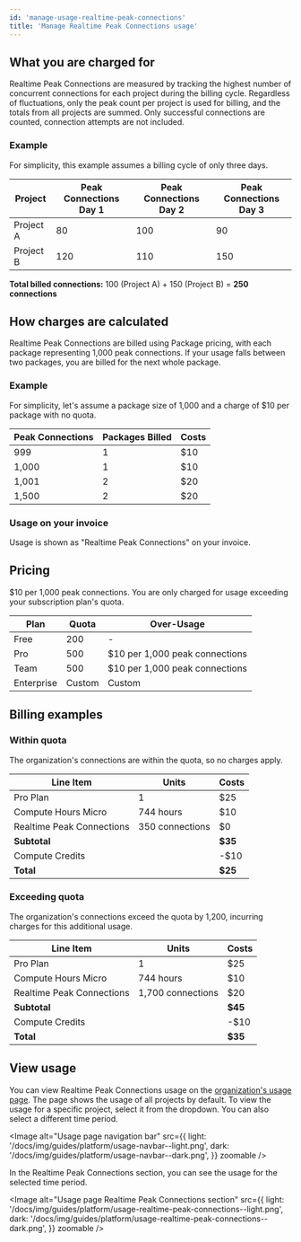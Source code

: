 ```yaml
---
id: 'manage-usage-realtime-peak-connections'
title: 'Manage Realtime Peak Connections usage'
---
```


## What you are charged for

Realtime Peak Connections are measured by tracking the highest number of concurrent connections for each project during the billing cycle. Regardless of fluctuations, only the peak count per project is used for billing, and the totals from all projects are summed. Only successful connections are counted, connection attempts are not included.

### Example

For simplicity, this example assumes a billing cycle of only three days.

| Project   | Peak Connections Day 1 | Peak Connections Day 2 | Peak Connections Day 3 |
| --------- | ---------------------- | ---------------------- | ---------------------- |
| Project A | 80                     | 100                    | 90                     |
| Project B | 120                    | 110                    | 150                    |

**Total billed connections:** 100 (Project A) + 150 (Project B) = **250 connections**

## How charges are calculated

Realtime Peak Connections are billed using Package pricing, with each package representing 1,000 peak connections. If your usage falls between two packages, you are billed for the next whole package.

### Example

For simplicity, let's assume a package size of 1,000 and a charge of $10 per package with no quota.

| Peak Connections | Packages Billed | Costs |
| ---------------- | --------------- | ----- |
| 999              | 1               | $10   |
| 1,000            | 1               | $10   |
| 1,001            | 2               | $20   |
| 1,500            | 2               | $20   |

### Usage on your invoice

Usage is shown as "Realtime Peak Connections" on your invoice.

## Pricing

$10 per 1,000 peak connections. You are only charged for usage exceeding your subscription plan's quota.

| Plan       | Quota  | Over-Usage                     |
| ---------- | ------ | ------------------------------ |
| Free       | 200    | -                              |
| Pro        | 500    | $10 per 1,000 peak connections |
| Team       | 500    | $10 per 1,000 peak connections |
| Enterprise | Custom | Custom                         |

## Billing examples

### Within quota

The organization's connections are within the quota, so no charges apply.

| Line Item                 | Units           | Costs   |
| ------------------------- | --------------- | ------- |
| Pro Plan                  | 1               | $25     |
| Compute Hours Micro       | 744 hours       | $10     |
| Realtime Peak Connections | 350 connections | $0      |
| **Subtotal**              |                 | **$35** |
| Compute Credits           |                 | -$10    |
| **Total**                 |                 | **$25** |

### Exceeding quota

The organization's connections exceed the quota by 1,200, incurring charges for this additional usage.

| Line Item                 | Units             | Costs   |
| ------------------------- | ----------------- | ------- |
| Pro Plan                  | 1                 | $25     |
| Compute Hours Micro       | 744 hours         | $10     |
| Realtime Peak Connections | 1,700 connections | $20     |
| **Subtotal**              |                   | **$45** |
| Compute Credits           |                   | -$10    |
| **Total**                 |                   | **$35** |

## View usage

You can view Realtime Peak Connections usage on the [organization's usage page](https://supabase.com/dashboard/org/_/usage). The page shows the usage of all projects by default. To view the usage for a specific project, select it from the dropdown. You can also select a different time period.

<Image
  alt="Usage page navigation bar"
  src={{
    light: '/docs/img/guides/platform/usage-navbar--light.png',
    dark: '/docs/img/guides/platform/usage-navbar--dark.png',
  }}
  zoomable
/>

In the Realtime Peak Connections section, you can see the usage for the selected time period.

<Image
  alt="Usage page Realtime Peak Connections section"
  src={{
    light: '/docs/img/guides/platform/usage-realtime-peak-connections--light.png',
    dark: '/docs/img/guides/platform/usage-realtime-peak-connections--dark.png',
  }}
  zoomable
/>
